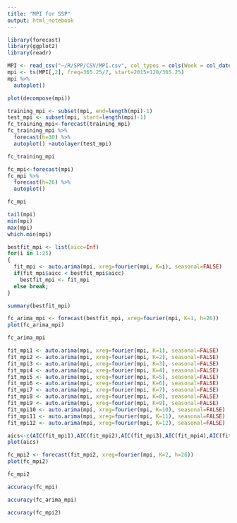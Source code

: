 ```yaml
---
title: "MPI for SSP"
output: html_notebook
---
```


```r
library(forecast)
library(ggplot2)
library(readr)
```

```r
MPI <- read_csv("~/R/SPP/CSV/MPI.csv", col_types = cols(Week = col_date(format = "%Y-%m-%d")))
mpi <- ts(MPI[,2], freq=365.25/7, start=2015+128/365.25)
mpi %>%
  autoplot()
```

```r
plot(decompose(mpi))
```

```r
training_mpi <- subset(mpi, end=length(mpi)-1)
test_mpi <- subset(mpi, start=length(mpi)-1)
fc_training_mpi<-forecast(training_mpi)
fc_training_mpi %>%
  forecast(h=30) %>%
  autoplot() +autolayer(test_mpi)
```

```r
fc_training_mpi
```

```r
fc_mpi<-forecast(mpi)
fc_mpi %>%
  forecast(h=26) %>%
  autoplot()
```

```r
fc_mpi
```

```r
tail(mpi)
min(mpi)
max(mpi)
which.min(mpi)
```

```r
bestfit_mpi <- list(aicc=Inf)
for(i in 1:25)
{
  fit_mpi <- auto.arima(mpi, xreg=fourier(mpi, K=i), seasonal=FALSE)
  if(fit_mpi$aicc < bestfit_mpi$aicc)
    bestfit_mpi <- fit_mpi
  else break;
}
```

```r
summary(bestfit_mpi)
```

```r
fc_arima_mpi <- forecast(bestfit_mpi, xreg=fourier(mpi, K=1, h=26))
plot(fc_arima_mpi)
```

```r
fc_arima_mpi
```

```r
fit_mpi1 <- auto.arima(mpi, xreg=fourier(mpi, K=1), seasonal=FALSE)
fit_mpi2 <- auto.arima(mpi, xreg=fourier(mpi, K=2), seasonal=FALSE)
fit_mpi3 <- auto.arima(mpi, xreg=fourier(mpi, K=3), seasonal=FALSE)
fit_mpi4 <- auto.arima(mpi, xreg=fourier(mpi, K=4), seasonal=FALSE)
fit_mpi5 <- auto.arima(mpi, xreg=fourier(mpi, K=5), seasonal=FALSE)
fit_mpi6 <- auto.arima(mpi, xreg=fourier(mpi, K=6), seasonal=FALSE)
fit_mpi7 <- auto.arima(mpi, xreg=fourier(mpi, K=7), seasonal=FALSE)
fit_mpi8 <- auto.arima(mpi, xreg=fourier(mpi, K=8), seasonal=FALSE)
fit_mpi9 <- auto.arima(mpi, xreg=fourier(mpi, K=9), seasonal=FALSE)
fit_mpi10 <- auto.arima(mpi, xreg=fourier(mpi, K=10), seasonal=FALSE)
fit_mpi11 <- auto.arima(mpi, xreg=fourier(mpi, K=11), seasonal=FALSE)
fit_mpi12 <- auto.arima(mpi, xreg=fourier(mpi, K=12), seasonal=FALSE)
```

```r
aics<-c(AIC(fit_mpi1),AIC(fit_mpi2),AIC(fit_mpi3),AIC(fit_mpi4),AIC(fit_mpi5),AIC(fit_mpi6),AIC(fit_mpi7),AIC(fit_mpi8),AIC(fit_mpi9),AIC(fit_mpi10),AIC(fit_mpi11),AIC(fit_mpi12))
plot(aics)
```

```r
fc_mpi2 <- forecast(fit_mpi2, xreg=fourier(mpi, K=2, h=26))
plot(fc_mpi2)
```

```r
fc_mpi2
```

```r
accuracy(fc_mpi)
```

```r
accuracy(fc_arima_mpi)
```

```r
accuracy(fc_mpi2)
```